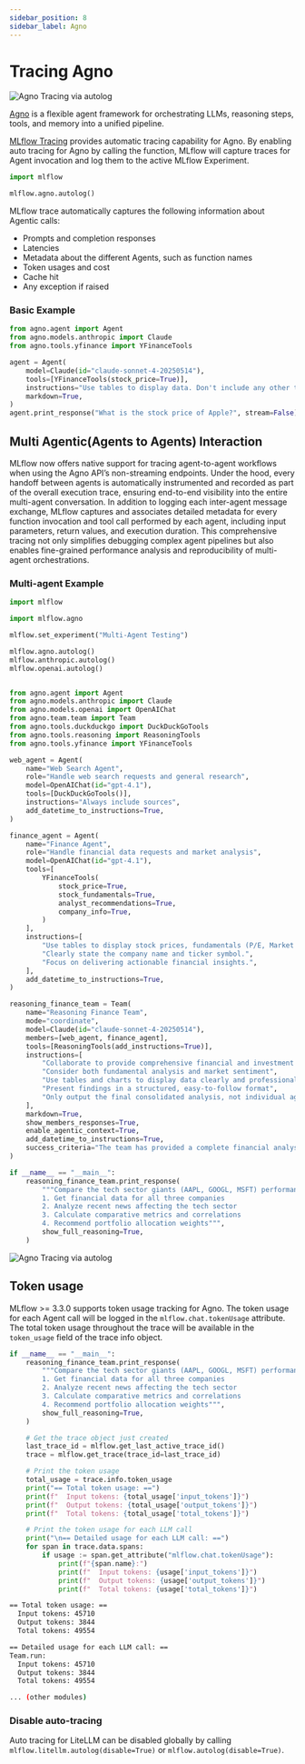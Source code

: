 ```yaml
---
sidebar_position: 8
sidebar_label: Agno
---
```



# Tracing Agno

![Agno Tracing via autolog](/images/llms/agno/agno-tracing-basic.png)

[Agno](https://github.com/agno-agi/agno) is a flexible agent framework for orchestrating LLMs, reasoning steps, tools, and memory into a unified pipeline.

[MLflow Tracing](../../) provides automatic tracing capability for Agno. By enabling auto tracing
for Agno by calling the <APILink fn="mlflow.agno.autolog" /> function, MLflow will capture traces for Agent invocation and log them to the active MLflow Experiment.

```python
import mlflow

mlflow.agno.autolog()
```

MLflow trace automatically captures the following information about Agentic calls:

- Prompts and completion responses
- Latencies
- Metadata about the different Agents, such as function names
- Token usages and cost
- Cache hit
- Any exception if raised

### Basic Example

```python
from agno.agent import Agent
from agno.models.anthropic import Claude
from agno.tools.yfinance import YFinanceTools

agent = Agent(
    model=Claude(id="claude-sonnet-4-20250514"),
    tools=[YFinanceTools(stock_price=True)],
    instructions="Use tables to display data. Don't include any other text.",
    markdown=True,
)
agent.print_response("What is the stock price of Apple?", stream=False)
```

## Multi Agentic(Agents to Agents) Interaction

MLflow now offers native support for tracing agent-to-agent workflows when using the Agno API’s non-streaming endpoints. Under the hood, every handoff between agents
is automatically instrumented and recorded as part of the overall execution trace, ensuring end-to-end visibility into the entire multi-agent conversation. In addition
to logging each inter-agent message exchange, MLflow captures and associates detailed metadata for every function invocation and tool call performed by each agent,
including input parameters, return values, and execution duration. This comprehensive tracing not only simplifies debugging complex agent pipelines but also enables
fine-grained performance analysis and reproducibility of multi-agent orchestrations.

### Multi-agent Example

```python
import mlflow

import mlflow.agno

mlflow.set_experiment("Multi-Agent Testing")

mlflow.agno.autolog()
mlflow.anthropic.autolog()
mlflow.openai.autolog()


from agno.agent import Agent
from agno.models.anthropic import Claude
from agno.models.openai import OpenAIChat
from agno.team.team import Team
from agno.tools.duckduckgo import DuckDuckGoTools
from agno.tools.reasoning import ReasoningTools
from agno.tools.yfinance import YFinanceTools

web_agent = Agent(
    name="Web Search Agent",
    role="Handle web search requests and general research",
    model=OpenAIChat(id="gpt-4.1"),
    tools=[DuckDuckGoTools()],
    instructions="Always include sources",
    add_datetime_to_instructions=True,
)

finance_agent = Agent(
    name="Finance Agent",
    role="Handle financial data requests and market analysis",
    model=OpenAIChat(id="gpt-4.1"),
    tools=[
        YFinanceTools(
            stock_price=True,
            stock_fundamentals=True,
            analyst_recommendations=True,
            company_info=True,
        )
    ],
    instructions=[
        "Use tables to display stock prices, fundamentals (P/E, Market Cap), and recommendations.",
        "Clearly state the company name and ticker symbol.",
        "Focus on delivering actionable financial insights.",
    ],
    add_datetime_to_instructions=True,
)

reasoning_finance_team = Team(
    name="Reasoning Finance Team",
    mode="coordinate",
    model=Claude(id="claude-sonnet-4-20250514"),
    members=[web_agent, finance_agent],
    tools=[ReasoningTools(add_instructions=True)],
    instructions=[
        "Collaborate to provide comprehensive financial and investment insights",
        "Consider both fundamental analysis and market sentiment",
        "Use tables and charts to display data clearly and professionally",
        "Present findings in a structured, easy-to-follow format",
        "Only output the final consolidated analysis, not individual agent responses",
    ],
    markdown=True,
    show_members_responses=True,
    enable_agentic_context=True,
    add_datetime_to_instructions=True,
    success_criteria="The team has provided a complete financial analysis with data, visualizations, risk assessment, and actionable investment recommendations supported by quantitative analysis and market research.",
)

if __name__ == "__main__":
    reasoning_finance_team.print_response(
        """Compare the tech sector giants (AAPL, GOOGL, MSFT) performance:
        1. Get financial data for all three companies
        2. Analyze recent news affecting the tech sector
        3. Calculate comparative metrics and correlations
        4. Recommend portfolio allocation weights""",
        show_full_reasoning=True,
    )
```

![Agno Tracing via autolog](/images/llms/Agno/agno-tracing.png)


## Token usage

MLflow >= 3.3.0 supports token usage tracking for Agno. The token usage for each Agent call will be logged in the `mlflow.chat.tokenUsage` attribute. The total token usage throughout the trace will be
available in the `token_usage` field of the trace info object.

```python
if __name__ == "__main__":
    reasoning_finance_team.print_response(
        """Compare the tech sector giants (AAPL, GOOGL, MSFT) performance:
        1. Get financial data for all three companies
        2. Analyze recent news affecting the tech sector
        3. Calculate comparative metrics and correlations
        4. Recommend portfolio allocation weights""",
        show_full_reasoning=True,
    )

    # Get the trace object just created
    last_trace_id = mlflow.get_last_active_trace_id()
    trace = mlflow.get_trace(trace_id=last_trace_id)

    # Print the token usage
    total_usage = trace.info.token_usage
    print("== Total token usage: ==")
    print(f"  Input tokens: {total_usage['input_tokens']}")
    print(f"  Output tokens: {total_usage['output_tokens']}")
    print(f"  Total tokens: {total_usage['total_tokens']}")

    # Print the token usage for each LLM call
    print("\n== Detailed usage for each LLM call: ==")
    for span in trace.data.spans:
        if usage := span.get_attribute("mlflow.chat.tokenUsage"):
            print(f"{span.name}:")
            print(f"  Input tokens: {usage['input_tokens']}")
            print(f"  Output tokens: {usage['output_tokens']}")
            print(f"  Total tokens: {usage['total_tokens']}")
```

```bash
== Total token usage: ==
  Input tokens: 45710
  Output tokens: 3844
  Total tokens: 49554

== Detailed usage for each LLM call: ==
Team.run:
  Input tokens: 45710
  Output tokens: 3844
  Total tokens: 49554

... (other modules)
```

### Disable auto-tracing

Auto tracing for LiteLLM can be disabled globally by calling `mlflow.litellm.autolog(disable=True)` or `mlflow.autolog(disable=True)`.
